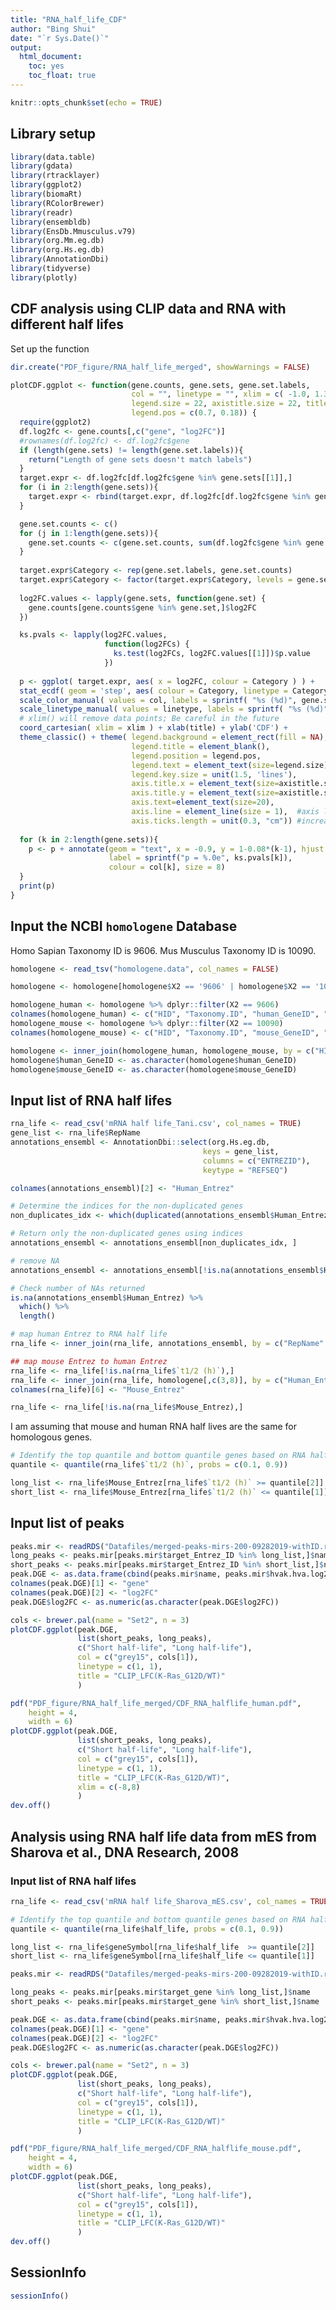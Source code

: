 ```yaml
---
title: "RNA_half_life_CDF"
author: "Bing Shui"
date: "`r Sys.Date()`"
output: 
  html_document:
    toc: yes
    toc_float: true
---
```


```r
knitr::opts_chunk$set(echo = TRUE)
```

## Library setup

```r
library(data.table)
library(gdata)
library(rtracklayer)
library(ggplot2)
library(biomaRt)
library(RColorBrewer)
library(readr)
library(ensembldb)
library(EnsDb.Mmusculus.v79)
library(org.Mm.eg.db)
library(org.Hs.eg.db)
library(AnnotationDbi)
library(tidyverse)
library(plotly)
```


## CDF analysis using CLIP data and RNA with different half lifes
Set up the function
```r
dir.create("PDF_figure/RNA_half_life_merged", showWarnings = FALSE)

plotCDF.ggplot <- function(gene.counts, gene.sets, gene.set.labels,
                           col = "", linetype = "", xlim = c( -1.0, 1.3 ),
                           legend.size = 22, axistitle.size = 22, title = "Fold change log2 (Dicer KO/WT)",
                           legend.pos = c(0.7, 0.18)) {
  require(ggplot2)
  df.log2fc <- gene.counts[,c("gene", "log2FC")]
  #rownames(df.log2fc) <- df.log2fc$gene
  if (length(gene.sets) != length(gene.set.labels)){
    return("Length of gene sets doesn't match labels")
  }
  target.expr <- df.log2fc[df.log2fc$gene %in% gene.sets[[1]],]
  for (i in 2:length(gene.sets)){
    target.expr <- rbind(target.expr, df.log2fc[df.log2fc$gene %in% gene.sets[[i]],])
  }

  gene.set.counts <- c()
  for (j in 1:length(gene.sets)){
    gene.set.counts <- c(gene.set.counts, sum(df.log2fc$gene %in% gene.sets[[j]]))
  }
  
  target.expr$Category <- rep(gene.set.labels, gene.set.counts)
  target.expr$Category <- factor(target.expr$Category, levels = gene.set.labels)
  
  log2FC.values <- lapply(gene.sets, function(gene.set) {
    gene.counts[gene.counts$gene %in% gene.set,]$log2FC
  })

  ks.pvals <- lapply(log2FC.values,
                     function(log2FCs) {
                       ks.test(log2FCs, log2FC.values[[1]])$p.value
                     })
  
  p <- ggplot( target.expr, aes( x = log2FC, colour = Category ) ) +
  stat_ecdf( geom = 'step', aes( colour = Category, linetype = Category ), lwd = 1 ) +
  scale_color_manual( values = col, labels = sprintf( "%s (%d)", gene.set.labels, gene.set.counts ) ) +
  scale_linetype_manual( values = linetype, labels = sprintf( "%s (%d)", gene.set.labels, gene.set.counts ) ) +
  # xlim() will remove data points; Be careful in the future
  coord_cartesian( xlim = xlim ) + xlab(title) + ylab('CDF') +
  theme_classic() + theme( legend.background = element_rect(fill = NA), 
                           legend.title = element_blank(), 
                           legend.position = legend.pos,
                           legend.text = element_text(size=legend.size),
                           legend.key.size = unit(1.5, 'lines'),
                           axis.title.x = element_text(size=axistitle.size, margin = margin(t = 10)),
                           axis.title.y = element_text(size=axistitle.size, margin = margin(r = 10)),
                           axis.text=element_text(size=20),
                           axis.line = element_line(size = 1),  #axis label size
                           axis.ticks.length = unit(0.3, "cm")) #increase tick length
  
  for (k in 2:length(gene.sets)){
    p <- p + annotate(geom = "text", x = -0.9, y = 1-0.08*(k-1), hjust = 0, 
                      label = sprintf("p = %.0e", ks.pvals[k]), 
                      colour = col[k], size = 8)
  }
  print(p)
}
```

## Input the NCBI `homologene` Database
Homo Sapian Taxonomy ID is 9606.
Mus Musculus Taxonomy ID is 10090.
```r
homologene <- read_tsv("homologene.data", col_names = FALSE)

homologene <- homologene[homologene$X2 == '9606' | homologene$X2 == '10090',]

homologene_human <- homologene %>% dplyr::filter(X2 == 9606)
colnames(homologene_human) <- c("HID", "Taxonomy.ID", "human_GeneID", "human_GeneSymbol", "human_ProteinGi", "human_ProteinAcessionn")
homologene_mouse <- homologene %>% dplyr::filter(X2 == 10090)
colnames(homologene_mouse) <- c("HID", "Taxonomy.ID", "mouse_GeneID", "mouse_GeneSymbol", "mouse_ProteinGi", "mouse_ProteinAcessionn")

homologene <- inner_join(homologene_human, homologene_mouse, by = c("HID" = "HID"))
homologene$human_GeneID <- as.character(homologene$human_GeneID)
homologene$mouse_GeneID <- as.character(homologene$mouse_GeneID)
```

## Input list of RNA half lifes
```r
rna_life <- read_csv('mRNA half life_Tani.csv', col_names = TRUE)
gene_list <- rna_life$RepName
annotations_ensembl <- AnnotationDbi::select(org.Hs.eg.db,
                                           keys = gene_list,
                                           columns = c("ENTREZID"),
                                           keytype = "REFSEQ")

colnames(annotations_ensembl)[2] <- "Human_Entrez"

# Determine the indices for the non-duplicated genes
non_duplicates_idx <- which(duplicated(annotations_ensembl$Human_Entrez) == FALSE)

# Return only the non-duplicated genes using indices
annotations_ensembl <- annotations_ensembl[non_duplicates_idx, ]

# remove NA
annotations_ensembl <- annotations_ensembl[!is.na(annotations_ensembl$Human_Entrez),]

# Check number of NAs returned
is.na(annotations_ensembl$Human_Entrez) %>%
  which() %>%
  length()

# map human Entrez to RNA half life 
rna_life <- inner_join(rna_life, annotations_ensembl, by = c("RepName" = "REFSEQ"))

## map mouse Entrez to human Entrez
rna_life <- rna_life[!is.na(rna_life$`t1/2 (h)`),]
rna_life <- inner_join(rna_life, homologene[,c(3,8)], by = c("Human_Entrez" = "human_GeneID"))
colnames(rna_life)[6] <- "Mouse_Entrez"

rna_life <- rna_life[!is.na(rna_life$Mouse_Entrez),]
```

I am assuming that mouse and human RNA half lives are the same for homologous genes.
```r
# Identify the top quantile and bottom quantile genes based on RNA half life
quantile <- quantile(rna_life$`t1/2 (h)`, probs = c(0.1, 0.9))

long_list <- rna_life$Mouse_Entrez[rna_life$`t1/2 (h)` >= quantile[2]]
short_list <- rna_life$Mouse_Entrez[rna_life$`t1/2 (h)` <= quantile[1]]

```

## Input list of peaks
```r
peaks.mir <- readRDS("Datafiles/merged-peaks-mirs-200-09282019-withID.rds")
long_peaks <- peaks.mir[peaks.mir$target_Entrez_ID %in% long_list,]$name
short_peaks <- peaks.mir[peaks.mir$target_Entrez_ID %in% short_list,]$name
peak.DGE <- as.data.frame(cbind(peaks.mir$name, peaks.mir$hvak.hva.log2FC))
colnames(peak.DGE)[1] <- "gene"
colnames(peak.DGE)[2] <- "log2FC"
peak.DGE$log2FC <- as.numeric(as.character(peak.DGE$log2FC))

cols <- brewer.pal(name = "Set2", n = 3)
plotCDF.ggplot(peak.DGE,
               list(short_peaks, long_peaks),
               c("Short half-life", "Long half-life"),
               col = c("grey15", cols[1]),
               linetype = c(1, 1),
               title = "CLIP_LFC(K-Ras_G12D/WT)"
               )

pdf("PDF_figure/RNA_half_life_merged/CDF_RNA_halflife_human.pdf",
    height = 4,
    width = 6)
plotCDF.ggplot(peak.DGE,
               list(short_peaks, long_peaks),
               c("Short half-life", "Long half-life"),
               col = c("grey15", cols[1]),
               linetype = c(1, 1),
               title = "CLIP_LFC(K-Ras_G12D/WT)",
               xlim = c(-8,8)
               )
dev.off()
```
 
## Analysis using RNA half life data from mES from Sharova et al., DNA Research, 2008
### Input list of RNA half lifes
```r
rna_life <- read_csv('mRNA half life_Sharova_mES.csv', col_names = TRUE)
```

```r
# Identify the top quantile and bottom quantile genes based on RNA half life
quantile <- quantile(rna_life$half_life, probs = c(0.1, 0.9))

long_list <- rna_life$geneSymbol[rna_life$half_life  >= quantile[2]]
short_list <- rna_life$geneSymbol[rna_life$half_life <= quantile[1]]

peaks.mir <- readRDS("Datafiles/merged-peaks-mirs-200-09282019-withID.rds")

long_peaks <- peaks.mir[peaks.mir$target_gene %in% long_list,]$name
short_peaks <- peaks.mir[peaks.mir$target_gene %in% short_list,]$name

peak.DGE <- as.data.frame(cbind(peaks.mir$name, peaks.mir$hvak.hva.log2FC))
colnames(peak.DGE)[1] <- "gene"
colnames(peak.DGE)[2] <- "log2FC"
peak.DGE$log2FC <- as.numeric(as.character(peak.DGE$log2FC))

cols <- brewer.pal(name = "Set2", n = 3)
plotCDF.ggplot(peak.DGE,
               list(short_peaks, long_peaks),
               c("Short half-life", "Long half-life"),
               col = c("grey15", cols[1]),
               linetype = c(1, 1),
               title = "CLIP_LFC(K-Ras_G12D/WT)"
               )

pdf("PDF_figure/RNA_half_life_merged/CDF_RNA_halflife_mouse.pdf",
    height = 4,
    width = 6)
plotCDF.ggplot(peak.DGE,
               list(short_peaks, long_peaks),
               c("Short half-life", "Long half-life"),
               col = c("grey15", cols[1]),
               linetype = c(1, 1),
               title = "CLIP_LFC(K-Ras_G12D/WT)"
               )
dev.off()
```

## SessionInfo
```r
sessionInfo()
```
 
 
